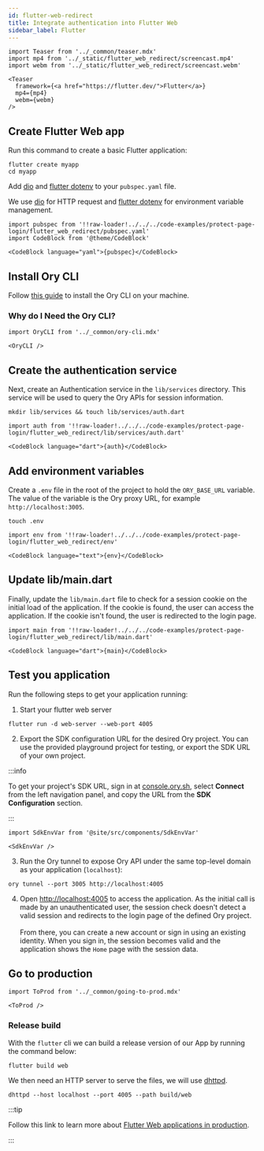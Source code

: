 ```yaml
---
id: flutter-web-redirect
title: Integrate authentication into Flutter Web
sidebar_label: Flutter
---
```


```mdx-code-block
import Teaser from '../_common/teaser.mdx'
import mp4 from '../_static/flutter_web_redirect/screencast.mp4'
import webm from '../_static/flutter_web_redirect/screencast.webm'

<Teaser
  framework={<a href="https://flutter.dev/">Flutter</a>}
  mp4={mp4}
  webm={webm}
/>
```

## Create Flutter Web app

Run this command to create a basic Flutter application:

```shell-session
flutter create myapp
cd myapp
```

Add [dio](https://github.com/flutterchina/dio) and [flutter dotenv](https://github.com/java-james/flutter_dotenv) to your
`pubspec.yaml` file.

We use [dio](https://github.com/flutterchina/dio) for HTTP request and
[flutter dotenv](https://github.com/java-james/flutter_dotenv) for environment variable management.

```mdx-code-block title="pubspec.yaml"
import pubspec from '!!raw-loader!../../../code-examples/protect-page-login/flutter_web_redirect/pubspec.yaml'
import CodeBlock from '@theme/CodeBlock'

<CodeBlock language="yaml">{pubspec}</CodeBlock>
```

## Install Ory CLI

Follow [this guide](../../guides/cli/01_installation.mdx) to install the Ory CLI on your machine.

### Why do I Need the Ory CLI?

```mdx-code-block
import OryCLI from '../_common/ory-cli.mdx'

<OryCLI />
```

## Create the authentication service

Next, create an Authentication service in the `lib/services` directory. This service will be used to query the Ory APIs for
session information.

```shell-session
mkdir lib/services && touch lib/services/auth.dart
```

```mdx-code-block title="lib/services/auth.dart"
import auth from '!!raw-loader!../../../code-examples/protect-page-login/flutter_web_redirect/lib/services/auth.dart'

<CodeBlock language="dart">{auth}</CodeBlock>
```

## Add environment variables

Create a `.env` file in the root of the project to hold the `ORY_BASE_URL` variable. The value of the variable is the Ory proxy
URL, for example `http://localhost:3005`.

```shell-session
touch .env
```

```mdx-code-block title=".env"
import env from '!!raw-loader!../../../code-examples/protect-page-login/flutter_web_redirect/env'

<CodeBlock language="text">{env}</CodeBlock>
```

## Update lib/main.dart

Finally, update the `lib/main.dart` file to check for a session cookie on the initial load of the application. If the cookie is
found, the user can access the application. If the cookie isn't found, the user is redirected to the login page.

```mdx-code-block title="lib/main.dart"
import main from '!!raw-loader!../../../code-examples/protect-page-login/flutter_web_redirect/lib/main.dart'

<CodeBlock language="dart">{main}</CodeBlock>
```

## Test you application

Run the following steps to get your application running:

1. Start your flutter web server

```shell-session
flutter run -d web-server --web-port 4005
```

2. Export the SDK configuration URL for the desired Ory project. You can use the provided playground project for testing, or
   export the SDK URL of your own project.

:::info

To get your project's SDK URL, sign in at [console.ory.sh](https://console.ory.sh/), select **Connect** from the left navigation
panel, and copy the URL from the **SDK Configuration** section.

:::

```mdx-code-block
import SdkEnvVar from '@site/src/components/SdkEnvVar'

<SdkEnvVar />
```

3. Run the Ory tunnel to expose Ory API under the same top-level domain as your application (`localhost`):

```shell-session
ory tunnel --port 3005 http://localhost:4005
```

4. Open [http://localhost:4005](http://localhost:4005) to access the application. As the initial call is made by an
   unauthenticated user, the session check doesn't detect a valid session and redirects to the login page of the defined Ory
   project. <br/> <br/> From there, you can create a new account or sign in using an existing identity. When you sign in, the
   session becomes valid and the application shows the `Home` page with the session data.

## Go to production

```mdx-code-block
import ToProd from '../_common/going-to-prod.mdx'

<ToProd />
```

### Release build

With the `flutter` cli we can build a release version of our App by running the command below:

```shell-session
flutter build web
```

We then need an HTTP server to serve the files, we will use [dhttpd](https://pub.dev/packages/dhttpd).

```shell-session
dhttpd --host localhost --port 4005 --path build/web
```

:::tip

Follow this link to learn more about [Flutter Web applications in production](https://docs.flutter.dev/deployment/web).

:::
